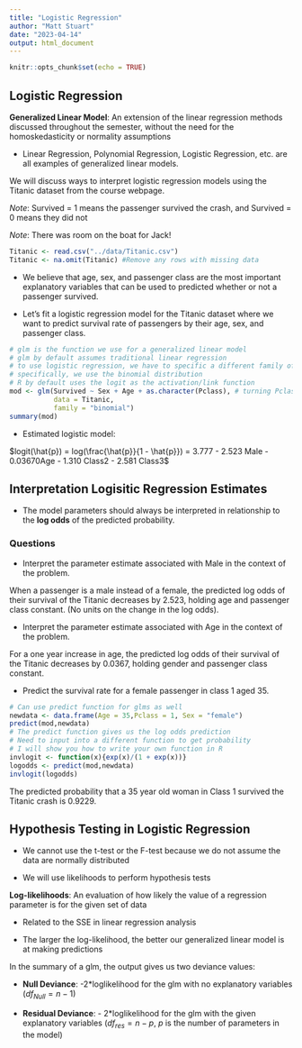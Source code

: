 ---
title: "Logistic Regression"
author: "Matt Stuart"
date: "2023-04-14"
output: html_document
---

```{r setup, include=FALSE}
knitr::opts_chunk$set(echo = TRUE)
```

## Logistic Regression

**Generalized Linear Model**: An extension of the linear regression methods discussed throughout the semester, without the need for the homoskedasticity or normality assumptions

- Linear Regression, Polynomial Regression, Logistic Regression, etc. are all examples of generalized linear models.

We will discuss ways to interpret logistic regression models using the Titanic dataset from the course webpage.

*Note*: Survived = 1 means the passenger survived the crash, and Survived = 0 means they did not

*Note*: There was room on the boat for Jack!

```{r}
Titanic <- read.csv("../data/Titanic.csv")
Titanic <- na.omit(Titanic) #Remove any rows with missing data
```

- We believe that age, sex, and passenger class are the most important explanatory variables that can be used to predicted whether or not a passenger survived.

- Let's fit a logistic regression model for the Titanic dataset where we want to predict survival rate of passengers by their age, sex, and passenger class.

```{r}
# glm is the function we use for a generalized linear model
# glm by default assumes traditional linear regression
# to use logistic regression, we have to specific a different family of distribution
# specifically, we use the binomial distribution
# R by default uses the logit as the activation/link function
mod <- glm(Survived ~ Sex + Age + as.character(Pclass), # turning Pclass to a categorical variable
           data = Titanic,
           family = "binomial")
summary(mod)
```
- Estimated logistic model:

$logit(\hat{p}) = log(\frac{\hat{p}}{1 - \hat{p}}) = 3.777 - 2.523 Male - 0.03670Age - 1.310 Class2 - 2.581 Class3$

## Interpretation Logisitic Regression Estimates

- The model parameters should always be interpreted in relationship to the **log odds** of the predicted probability.

### Questions

- Interpret the parameter estimate associated with Male in the context of the problem.

When a passenger is a male instead of a female, the predicted log odds of their survival of the Titanic decreases by 2.523, holding age and passenger class constant. (No units on the change in the log odds).

- Interpret the parameter estimate associated with Age in the context of the problem.

For a one year increase in age, the predicted log odds of their survival of the Titanic decreases by 0.0367, holding gender and passenger class constant.

- Predict the survival rate for a female passenger in class 1 aged 35.
```{r}
# Can use predict function for glms as well
newdata <- data.frame(Age = 35,Pclass = 1, Sex = "female")
predict(mod,newdata)
# The predict function gives us the log odds prediction
# Need to input into a different function to get probability
# I will show you how to write your own function in R
invlogit <- function(x){exp(x)/(1 + exp(x))}
logodds <- predict(mod,newdata)
invlogit(logodds)
```
The predicted probability that a 35 year old woman in Class 1 survived the Titanic crash is 0.9229.

## Hypothesis Testing in Logistic Regression

- We cannot use the t-test or the F-test because we do not assume the data are normally distributed

- We will use likelihoods to perform hypothesis tests

**Log-likelihoods**: An evaluation of how likely the value of a regression parameter is for the given set of data

- Related to the SSE in linear regression analysis

- The larger the log-likelihood, the better our generalized linear model is at making predictions

In the summary of a glm, the output gives us two deviance values:

- **Null Deviance**: -2*loglikelihood for the glm with no explanatory variables ($df_{Null} = n - 1$)

- **Residual Deviance**: - 2*loglikelihood for the glm with the given explanatory variables ($df_{res} = n - p$, $p$ is the number of parameters in the model)

